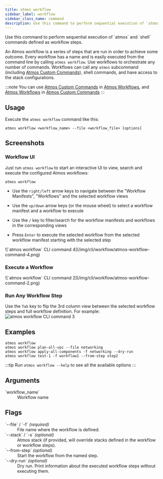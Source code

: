 ```yaml
---
title: atmos workflow
sidebar_label: workflow
sidebar_class_name: command
description: Use this command to perform sequential execution of `atmos` and `shell` commands defined as workflow steps.
---
```


<Intro>
Use this command to perform sequential execution of `atmos` and `shell` commands defined as workflow steps.
</Intro>

<Screengrab title="atmos workflow --help" slug="atmos-workflow--help" />

An Atmos workflow is a series of steps that are run in order to achieve some outcome. Every workflow has a name and is
easily executed from the
command line by calling `atmos workflow`. Use workflows to orchestrate any number of commands. Workflows can call
any `atmos` subcommand (including
[Atmos Custom Commands](/custom-commands/custom-commands)), shell commands, and have access to the stack configurations.

:::note
You can use [Atmos Custom Commands](/custom-commands/custom-commands) in [Atmos Workflows](/workflows),
and [Atmos Workflows](/workflows)
in [Atmos Custom Commands](/custom-commands/custom-commands)
:::

## Usage

Execute the `atmos workflow` command like this:

```shell
atmos workflow <workflow_name> --file <workflow_file> [options]
```


## Screenshots

### Workflow UI

Just run `atmos workflow` to start an interactive UI to view, search and execute the configured Atmos
workflows:

```shell
atmos workflow
```

- Use the `right/left` arrow keys to navigate between the "Workflow Manifests", "Workflows" and the selected workflow
  views

- Use the `up/down` arrow keys (or the mouse wheel) to select a workflow manifest and a workflow to execute

- Use the `/` key to filter/search for the workflow manifests and workflows in the corresponding views

- Press `Enter` to execute the selected workflow from the selected workflow manifest starting with the selected step

<Terminal title="atmos workflow (interactive)">
![`atmos workflow` CLI command 4](/img/cli/workflow/atmos-workflow-command-4.png)
</Terminal>

### Execute a Workflow

<Terminal title="atmos workflow (interactive)">
![`atmos workflow` CLI command 2](/img/cli/workflow/atmos-workflow-command-2.png)
</Terminal>

### Run Any Workflow Step

Use the `Tab` key to flip the 3rd column view between the selected workflow steps and full workflow definition.
For example:
<Terminal title="atmos workflow (interactive)">
![`atmos workflow` CLI command 3](/img/cli/workflow/atmos-workflow-command-3.png)
</Terminal>

## Examples

```shell
atmos workflow
atmos workflow plan-all-vpc --file networking
atmos workflow apply-all-components -f networking --dry-run
atmos workflow test-1 -f workflow1 --from-step step2
```

:::tip
Run `atmos workflow --help` to see all the available options
:::

## Arguments

<dl>
  <dt>`workflow_name`</dt>
  <dd>Workflow name</dd>
</dl>

## Flags

<dl>
  <dt>`--file` / `-f` <em>(required)</em></dt>
  <dd>File name where the workflow is defined.</dd>

  <dt>`--stack` / `-s` <em>(optional)</em></dt>
  <dd>Atmos stack (if provided, will override stacks defined in the workflow or workflow steps).</dd>

  <dt>`--from-step` <em>(optional)</em></dt>
  <dd>Start the workflow from the named step.</dd>

  <dt>`--dry-run` <em>(optional)</em></dt>
  <dd>Dry run. Print information about the executed workflow steps without executing them.</dd>
</dl>
